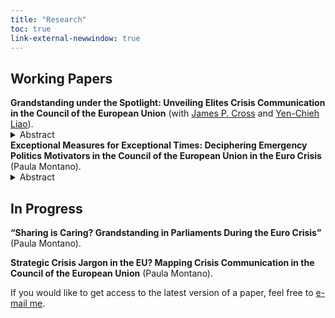 ```yaml
---
title: "Research"
toc: true 
link-external-newwindow: true
---
```


## Working Papers 


**Grandstanding under the Spotlight: Unveiling Elites Crisis Communication in the Council of the European Union** (with <a href="https://people.ucd.ie/james.cross/">James P. Cross</a> and <a href="https://davidycliao.github.io/">Yen-Chieh Liao</a>).\
<details>
<summary>Abstract</summary>
::: {.justify}

Exceptional times affect how elites communicate and adopt economic policy positions in international negotiations. This paper examines how ministers in the Economic and Financial Affairs Council strategically resort to grandstanding communication to set agendas in response to the Euro crisis between 2010 and 2016. Using few-shot learning with large language models to identify grandstanding statements, combined with a difference-in-differences design, we find that national economic pressures during the euro crisis led ministers from Eurosceptic governments to engage in grandstanding behaviour more than those from Europhile governments. Our results show evidence that Europhile- and Eurosceptic governments may adopt different political communication strategies in response to varying degrees of economic pressures during the crisis.

:::
</details>


**Exceptional Measures for Exceptional Times: Deciphering Emergency Politics Motivators in the Council of the European Union in the Euro Crisis** (Paula Montano).\
<details>
<summary>Abstract</summary>
::: {.justify}

How have recent EU crises shaped European elites’ crisis communication? Recent literature talks about emergency politics, a mode of governance that became prevalent during the euro crisis. In this line, executive leaders justify contested emergency measures as necessary crisis responses to exceptional events. This paper empirically explores the emergency politics model through the lens of emergency language in international negotiations in the Council of the European Union during the euro crisis. Drawing on public videos of Debates in the Council of the European Union - DICEU data from 2010-2016 and applying novel quantitative text analysis techniques on ministers' speeches, findings suggest the presence of emergency language in Council negotiations during the crisis, where the potential motivators are associated with bailout programs and Eurosceptic domestic audiences, prompting European elites to use emergency language to justify their positions on policy debates. These results have implications for understanding decision-making in key EU institutions, such as the Council, during crisis events.

:::
</details>

## In Progress

**"Sharing is Caring? Grandstanding in Parliaments During the Euro Crisis"** (Paula Montano).

**Strategic Crisis Jargon in the EU? Mapping Crisis Communication in the Council of the European Union** (Paula Montano).

If you would like to get access to the latest version of a paper, feel free to [e-mail me](mailto:paula.montano1@gmail.com).


